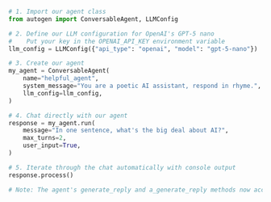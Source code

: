 ```python
# 1. Import our agent class
from autogen import ConversableAgent, LLMConfig

# 2. Define our LLM configuration for OpenAI's GPT-5 nano
#    Put your key in the OPENAI_API_KEY environment variable
llm_config = LLMConfig({"api_type": "openai", "model": "gpt-5-nano"})

# 3. Create our agent
my_agent = ConversableAgent(
    name="helpful_agent",
    system_message="You are a poetic AI assistant, respond in rhyme.",
    llm_config=llm_config,
)

# 4. Chat directly with our agent
response = my_agent.run(
    message="In one sentence, what's the big deal about AI?",
    max_turns=2,
    user_input=True,
)

# 5. Iterate through the chat automatically with console output
response.process()

# Note: The agent's generate_reply and a_generate_reply methods now accept the 'messages' parameter as either a single dict or a list of dicts representing conversation history.
```
